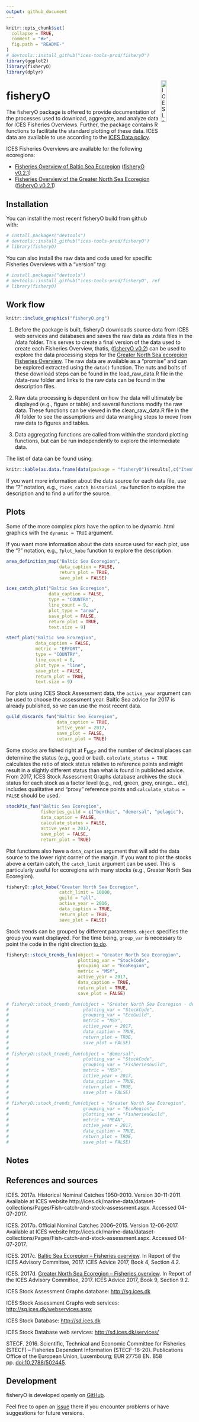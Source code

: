 ```yaml
---
output: github_document
---
```


<!-- README.md is generated from README.Rmd. Please edit that file -->

```r
knitr::opts_chunk$set(
  collapse = TRUE,
  comment = "#>",
  fig.path = "README-"
)
# devtools::install_github("ices-tools-prod/fisheryO")
library(ggplot2)
library(fisheryO)
library(dplyr)
```

[<img align="right" alt="ICES Logo" width="17%" height="17%" src="http://ices.dk/_layouts/15/1033/images/icesimg/iceslogo.png">](http://ices.dk)

# fisheryO

The fisheryO package is offered to provide documentation of the processes used to download, aggregate, and analyze data for ICES Fisheries Overviews. Further, the package contains R functions to facilitate the standard plotting of these data. ICES data are available to use according to the [ICES Data policy](http://ices.dk/marine-data/guidelines-and-policy/Pages/ICES-data-policy.aspx).

ICES Fisheries Overviews are available for the following ecoregions:

* [Fisheries Overview of Baltic Sea Ecoregion](http://ices.dk/sites/pub/Publication%20Reports/Advice/2017/2017/Baltic_Sea_Ecoregion_Fisheries_Overview.pdf) ([fisheryO v0.2.1](https://github.com/ices-tools-prod/fisheryO/releases/tag/v0.2.1))
* [Fisheries Overview of the Greater North Sea Ecoregion](http://ices.dk/sites/pub/Publication%20Reports/Advice/2017/2017/Greater_North_Sea_Ecoregion_Fisheries_Overview.pdf) ([fisheryO v0.2.1](https://github.com/ices-tools-prod/fisheryO/releases/tag/v0.2.1))

## Installation

You can install the most recent fisheryO build from github with:

```r
# install.packages("devtools")
# devtools::install_github("ices-tools-prod/fisheryO")
# library(fisheryO)
```

You can also install the raw data and code used for specific Fisheries Overviews with a "version" tag:

```r
# install.packages("devtools")
# devtools::install_github("ices-tools-prod/fisheryO", ref = "v0.2")
# library(fisheryO)
```


## Work flow

```r
knitr::include_graphics("fisheryO.png")
```



1. Before the package is built, fisheryO downloads source data from ICES web services and databases and saves the raw data as .rdata files in the /data folder. This serves to create a final version of the data used to create each Fisheries Overview, thatis, ([fisheryO v0.2](https://github.com/ices-tools-prod/fisheryO/releases/tag/v0.2)) can be used to explore the data processing steps for the [Greater North Sea ecoregion Fisheries Overview](http://ices.dk/sites/pub/Publication%20Reports/Advice/2017/2017/Greater_North_Sea_Ecoregion_Fisheries_Overview.pdf). The raw data are available as a "promise" and can be explored extracted using the `data()` function. The nuts and bolts of these download steps can be found in the load_raw_data.R file in the /data-raw folder and links to the raw data can be found in the description files.

2. Raw data processing is dependent on how the data will ultimately be displayed (e.g., figure or table) and several functions modify the raw data. These functions can be viewed in the clean_raw_data.R file in the /R folder to see the assumptions and data wrangling steps to move from raw data to figures and tables.

3. Data aggregating functions are called from within the standard plotting functions, but can be run independently to explore the intermediate data.

The list of data can be found using:
```r
knitr::kable(as.data.frame(data(package = "fisheryO")$results[,c("Item", "Title")]))
```

If you want more information about the data source for each data file, use the "?<data_name>" notation, e.g., `?ices_catch_historical_raw` function to explore the description and to find a url for the source.

## Plots

Some of the more complex plots have the option to be dynamic .html graphics with the `dynamic = TRUE` argument.

If you want more information about the data source used for each plot, use the "?<plot_function>" notation, e.g., `?plot_kobe` function to explore the description.



```r

area_definition_map("Baltic Sea Ecoregion",
                    data_caption = FALSE,
                    return_plot = TRUE,
                    save_plot = FALSE)
```


```r

ices_catch_plot("Baltic Sea Ecoregion",
                data_caption = FALSE,
                type = "COUNTRY",
                line_count = 9,
                plot_type = "area",
                save_plot = FALSE,
                return_plot = TRUE,
                text.size = 9)
```


```r

stecf_plot("Baltic Sea Ecoregion",
           data_caption = FALSE,
           metric = "EFFORT",
           type = "COUNTRY",
           line_count = 6,
           plot_type = "line",
           save_plot = FALSE,
           return_plot = TRUE,
           text.size = 9)
```

For plots using ICES Stock Assessment data, the `active_year` argument can be used to choose the assessment year. Baltic Sea advice for 2017 is already published, so we can use the most recent data.

```r
guild_discards_fun("Baltic Sea Ecoregion",
                   data_caption = TRUE,
                   active_year = 2017,
                   save_plot = FALSE,
                   return_plot = TRUE)
```


Some stocks are fished right at F<sub>MSY</sub> and the number of decimal places can determine the status (e.g., good or bad). `calculate_status = TRUE` calculates the ratio of stock status relative to reference points and might result in a slightly different status than what is found in published advice. From 2017, ICES Stock Assessment Graphs database archives the stock status for each stock as a factor level (e.g., red, green, grey, orange... etc), includes qualitative and "proxy" reference points and `calculate_status = FALSE` should be used.

```r

stockPie_fun("Baltic Sea Ecoregion",
             fisheries_guild = c("benthic", "demersal", "pelagic"),
             data_caption = FALSE,
             calculate_status = FALSE,
             active_year = 2017,
             save_plot = FALSE,
             return_plot = TRUE)

```

Plot functions also have a `data_caption` argument that will add the data source to the lower right corner of the margin. If you want to plot the stocks above a certain catch, the `catch_limit` argument can be used. This is particularly useful for ecoregions with many stocks (e.g., Greater North Sea Ecoregion).

```r

fisheryO::plot_kobe("Greater North Sea Ecoregion", 
                    catch_limit = 10000,
                    guild = "all",
                    active_year = 2016,
                    data_caption = TRUE,
                    return_plot = TRUE,
                    save_plot = FALSE)
```

Stock trends can be grouped by different parameters. `object` specifies the group you want displayed. For the time being, `group_var` is necessary to point the code in the right direction [to do](https://github.com/ices-tools-prod/fisheryO/issues/20).  

```r

fisheryO::stock_trends_fun(object = "Greater North Sea Ecoregion", 
                           plotting_var = "StockCode",
                           grouping_var = "EcoRegion",
                           metric = "MSY",
                           active_year = 2017,
                           data_caption = TRUE,
                           return_plot = TRUE,
                           save_plot = FALSE)

# fisheryO::stock_trends_fun(object = "Greater North Sea Ecoregion - demersal stocks", 
#                            plotting_var = "StockCode",
#                            grouping_var = "EcoGuild",
#                            metric = "MSY",
#                            active_year = 2017,
#                            data_caption = TRUE,
#                            return_plot = TRUE,
#                            save_plot = FALSE)
# 
# fisheryO::stock_trends_fun(object = "demersal",
#                            plotting_var = "StockCode",
#                            grouping_var = "FisheriesGuild",
#                            metric = "MSY",
#                            active_year = 2017,
#                            data_caption = TRUE,
#                            return_plot = TRUE,
#                            save_plot = FALSE)
# 
# fisheryO::stock_trends_fun(object = "Greater North Sea Ecoregion", 
#                            grouping_var = "EcoRegion",
#                            plotting_var = "FisheriesGuild",
#                            metric = "MEAN",
#                            active_year = 2017,
#                            data_caption = TRUE,
#                            return_plot = TRUE,
#                            save_plot = FALSE)

```


Notes
-------


References and sources
----------

ICES. 2017a. Historical Nominal Catches 1950–2010. Version 30-11-2011. Available at ICES website http://ices.dk/marine-data/dataset-collections/Pages/Fish-catch-and-stock-assessment.aspx. Accessed 04-07-2017.

ICES. 2017b. Official Nominal Catches 2006–2015. Version 12-06-2017. Available at ICES website http://ices.dk/marine-data/dataset-collections/Pages/Fish-catch-and-stock-assessment.aspx. Accessed 04-07-2017.

ICES. 2017c. [Baltic Sea Ecoregion – Fisheries overview](http://ices.dk/sites/pub/Publication%20Reports/Advice/2017/2017/Baltic_Sea_Ecoregion_Fisheries_Overview.pdf). In Report of the ICES Advisory Committee, 2017. ICES Advice 2017, Book 4, Section 4.2.

ICES. 2017d. [Greater North Sea Ecoregion – Fisheries overview](http://ices.dk/sites/pub/Publication%20Reports/Advice/2017/2017/Greater_North_Sea_Ecoregion_Fisheries_Overview.pdf). In Report of the ICES Advisory Committee, 2017. ICES Advice 2017, Book 9, Section 9.2. 

ICES Stock Assessment Graphs database: <http://sg.ices.dk>

ICES Stock Assessment Graphs web services: <http://sg.ices.dk/webservices.aspx>

ICES Stock Database: <http://sd.ices.dk>

ICES Stock Database web services: <http://sd.ices.dk/services/>

STECF. 2016. Scientific, Technical and Economic Committee for Fisheries (STECF) – Fisheries Dependent Information (STECF-16-20). Publications Office of the European Union, Luxembourg; EUR 27758 EN. 858 pp. [doi:10.2788/502445](https://stecf.jrc.ec.europa.eu/documents/43805/1443008/2016-11_STECF+16-20_FDI_JRC104212.pdf).

Development
-----------

fisheryO is developed openly on [GitHub](https://github.com/ices-tools-prod/fisheryO).

Feel free to open an [issue](https://github.com/ices-tools-prod/fisheryO/issues) there if you encounter problems or have suggestions for future versions.

